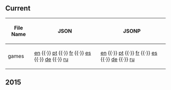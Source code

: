 ==Current==
{| class="wikitable sortable plainlinks"
! File Name
! JSON
! JSONP
|-
| games || [http://cdn.clubpenguin.com/play/en/web_service/game_configs/games.json en] {{·}} [http://cdn.clubpenguin.com/play/pt/web_service/game_configs/games.json pt] {{·}} [http://cdn.clubpenguin.com/play/fr/web_service/game_configs/games.json fr] {{·}} [http://cdn.clubpenguin.com/play/es/web_service/game_configs/games.json es] {{·}} [http://cdn.clubpenguin.com/play/de/web_service/game_configs/games.json de] {{·}} [http://cdn.clubpenguin.com/play/ru/web_service/game_configs/games.json ru] || [http://cdn.clubpenguin.com/play/en/web_service/game_configs/games.jsonp en] {{·}} [http://cdn.clubpenguin.com/play/pt/web_service/game_configs/games.jsonp pt] {{·}} [http://cdn.clubpenguin.com/play/fr/web_service/game_configs/games.jsonp fr] {{·}} [http://cdn.clubpenguin.com/play/es/web_service/game_configs/games.jsonp es] {{·}} [http://cdn.clubpenguin.com/play/de/web_service/game_configs/games.jsonp de] {{·}} [http://cdn.clubpenguin.com/play/ru/web_service/game_configs/games.jsonp ru]
|}
==2015==
{{2015GameConfigs|title=games}}